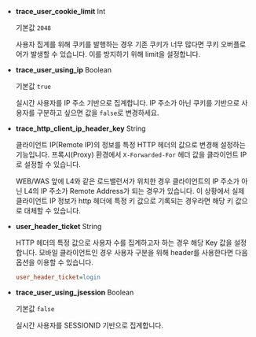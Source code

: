 * **trace_user_cookie_limit** <span class='type'>Int</span>

  기본값 `2048`

  사용자 집계를 위해 쿠키를 발행하는 경우 기존 쿠키가 너무 많다면 쿠키 오버플로어가 발생할 수 있습니다. 이를 방지하기 위해 limit을 설정합니다.

* **trace_user_using_ip** <span class='type'>Boolean</span>

  기본값 `true`

  실시간 사용자를 IP 주소 기반으로 집계합니다. IP 주소가 아닌 쿠키를 기반으로 사용자를 구분하고 싶으면 값을 `false`로 변경하세요.

* **trace_http_client_ip_header_key** <span class='type'>String</span>

  클라이언트 IP(Remote IP)의 정보를 특정 HTTP 헤더의 값으로 변경해 설정하는 기능입니다. 프록시(Proxy) 환경에서 `X-Forwarded-For` 헤더 값을 클라이언트 IP로 설정할 수 있습니다.

  WEB/WAS 앞에 L4와 같은 로드밸런서가 위치한 경우 클라이언트의 IP 주소가 아닌 L4의 IP 주소가 Remote Address가 되는 경우가 있습니다. 이 상황에서 실제 클라이언트 IP 정보가 http 헤더에 특정 키 값으로 기록되는 경우라면 해당 키 값으로 대체할 수 있습니다.

* **user_header_ticket** <span class='type'>String</span>

  HTTP 헤더의 특정 값으로 사용자 수를 집계하고자 하는 경우 해당 Key 값을 설정합니다. 모바일 클라이언트인 경우 사용자 구분을 위해 header를 사용한다면 다음 옵션을 이용할 수 있습니다.

  ```ini title='whatap.conf'
  user_header_ticket=login
  ```

* **trace_user_using_jsession** <span class='type'>Boolean</span>

  기본값 `false`
  
  실시간 사용자를 SESSIONID 기반으로 집계합니다.
